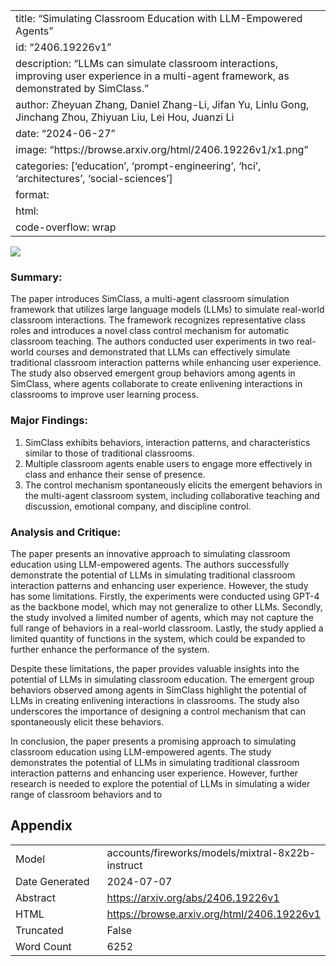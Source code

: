 
---
title: "Simulating Classroom Education with LLM-Empowered Agents"
id: "2406.19226v1"
description: "LLMs can simulate classroom interactions, improving user experience in a multi-agent framework, as demonstrated by SimClass."
author: Zheyuan Zhang, Daniel Zhang-Li, Jifan Yu, Linlu Gong, Jinchang Zhou, Zhiyuan Liu, Lei Hou, Juanzi Li
date: "2024-06-27"
image: "https://browse.arxiv.org/html/2406.19226v1/x1.png"
categories: ['education', 'prompt-engineering', 'hci', 'architectures', 'social-sciences']
format:
  html:
    code-overflow: wrap
---

![](https://browse.arxiv.org/html/2406.19226v1/x1.png)

### Summary:

The paper introduces SimClass, a multi-agent classroom simulation framework that utilizes large language models (LLMs) to simulate real-world classroom interactions. The framework recognizes representative class roles and introduces a novel class control mechanism for automatic classroom teaching. The authors conducted user experiments in two real-world courses and demonstrated that LLMs can effectively simulate traditional classroom interaction patterns while enhancing user experience. The study also observed emergent group behaviors among agents in SimClass, where agents collaborate to create enlivening interactions in classrooms to improve user learning process.

### Major Findings:

1. SimClass exhibits behaviors, interaction patterns, and characteristics similar to those of traditional classrooms.
2. Multiple classroom agents enable users to engage more effectively in class and enhance their sense of presence.
3. The control mechanism spontaneously elicits the emergent behaviors in the multi-agent classroom system, including collaborative teaching and discussion, emotional company, and discipline control.

### Analysis and Critique:

The paper presents an innovative approach to simulating classroom education using LLM-empowered agents. The authors successfully demonstrate the potential of LLMs in simulating traditional classroom interaction patterns and enhancing user experience. However, the study has some limitations. Firstly, the experiments were conducted using GPT-4 as the backbone model, which may not generalize to other LLMs. Secondly, the study involved a limited number of agents, which may not capture the full range of behaviors in a real-world classroom. Lastly, the study applied a limited quantity of functions in the system, which could be expanded to further enhance the performance of the system.

Despite these limitations, the paper provides valuable insights into the potential of LLMs in simulating classroom education. The emergent group behaviors observed among agents in SimClass highlight the potential of LLMs in creating enlivening interactions in classrooms. The study also underscores the importance of designing a control mechanism that can spontaneously elicit these behaviors.

In conclusion, the paper presents a promising approach to simulating classroom education using LLM-empowered agents. The study demonstrates the potential of LLMs in simulating traditional classroom interaction patterns and enhancing user experience. However, further research is needed to explore the potential of LLMs in simulating a wider range of classroom behaviors and to

## Appendix

|          |          |
|----------|----------|
| Model     | accounts/fireworks/models/mixtral-8x22b-instruct       |
| Date Generated     | 2024-07-07       |
| Abstract | [https://arxiv.org/abs/2406.19226v1](https://arxiv.org/abs/2406.19226v1)        |
| HTML     | [https://browse.arxiv.org/html/2406.19226v1](https://browse.arxiv.org/html/2406.19226v1)       |
| Truncated       | False       |
| Word Count       | 6252       |